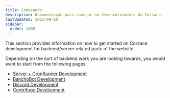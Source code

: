 ```yaml
---
title: Começando
description: Documentação para começar no desenvolvimento da Corsace.
lastUpdated: 2023-09-10
sidebar:
  order: 3000
---
```


This section provides information on how to get started on Corsace development for backend/server related parts of the website.

Depending on the sort of backend work you are looking towards, you would want to start from the following pages:

-   [Server + CronRunner Development](server-running-environment)
-   [BanchoBot Development](bancho-running-environment)
-   [Discord Development](discord-running-environment)
-   [Centrifugo Development](centrifugo-running-environment)
